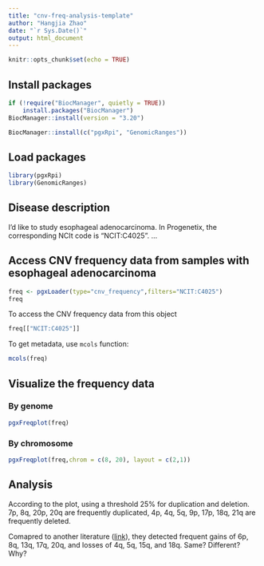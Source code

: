 ```yaml
---
title: "cnv-freq-analysis-template"
author: "Hangjia Zhao"
date: "`r Sys.Date()`"
output: html_document
---
```


```r
knitr::opts_chunk$set(echo = TRUE)
```

## Install packages

```r
if (!require("BiocManager", quietly = TRUE))
    install.packages("BiocManager")
BiocManager::install(version = "3.20")

BiocManager::install(c("pgxRpi", "GenomicRanges"))
```

## Load packages

```r
library(pgxRpi)
library(GenomicRanges)
```

## Disease description

I'd like to study esophageal adenocarcinoma. In Progenetix, the corresponding NCIt code is "NCIT:C4025". ...

## Access CNV frequency data from samples with esophageal adenocarcinoma

```r
freq <- pgxLoader(type="cnv_frequency",filters="NCIT:C4025")
freq
```

To access the CNV frequency data from this object

```r
freq[["NCIT:C4025"]]
```

To get metadata, use `mcols` function:

```r
mcols(freq)
```
## Visualize the frequency data

### By genome

```r
pgxFreqplot(freq)
```

### By chromosome

```r
pgxFreqplot(freq,chrom = c(8, 20), layout = c(2,1))
```

## Analysis

According to the plot, using a threshold 25% for duplication and deletion. 7p, 8q, 20p, 20q are frequently duplicated, 4p, 4q, 5q, 9p, 17p, 18q, 21q are frequently deleted. 

Comapred to another literature ([link](https://www.nature.com/articles/modpathol2008150)), they detected frequent gains of 6p, 8q, 13q, 17q, 20q, and losses of 4q, 5q, 15q, and 18q. Same? Different? Why? 




